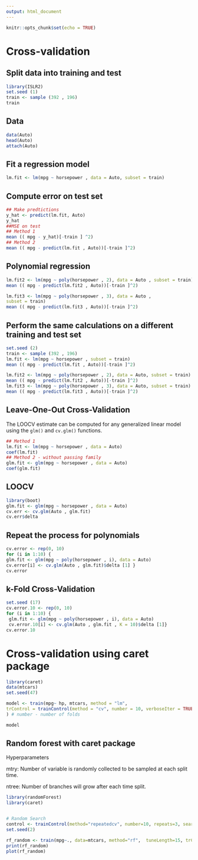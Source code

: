 ```yaml
---
output: html_document
---
```


```r
knitr::opts_chunk$set(echo = TRUE)
```

# Cross-validation

## Split data into training and test

```r
library(ISLR2)
set.seed (1)
train <- sample (392 , 196)
train
```

## Data

```r
data(Auto)
head(Auto)
attach(Auto)
```

## Fit a regression model

```r
lm.fit <- lm(mpg ~ horsepower , data = Auto, subset = train)
```

## Compute error on test set 

```r
## Make predtictions
y_hat <- predict(lm.fit, Auto)
y_hat
##MSE on test
## Method 1
mean (( mpg - y_hat)[-train ] ^2)
## Method 2
mean (( mpg - predict(lm.fit , Auto))[-train ]^2)
```

## Polynomial regression

```r
lm.fit2 <- lm(mpg ~ poly(horsepower , 2), data = Auto , subset = train)
mean (( mpg - predict(lm.fit2 , Auto))[-train ]^2)

lm.fit3 <- lm(mpg ~ poly(horsepower , 3), data = Auto ,
subset = train)
mean (( mpg - predict(lm.fit3 , Auto))[-train ]^2)
```


## Perform the same calculations on a different training and test set

```r
set.seed (2)
train <- sample (392 , 196)
lm.fit <- lm(mpg ~ horsepower , subset = train)
mean (( mpg - predict(lm.fit , Auto))[-train ]^2)

lm.fit2 <- lm(mpg ~ poly(horsepower , 2), data = Auto, subset = train)
mean (( mpg - predict(lm.fit2 , Auto))[-train ]^2)
lm.fit3 <- lm(mpg ~ poly(horsepower , 3), data = Auto, subset = train)
mean (( mpg - predict(lm.fit3 , Auto))[-train ]^2)

```

## Leave-One-Out Cross-Validation

The LOOCV estimate can be  computed for any generalized
linear model using the `glm()` and `cv.glm()` functions.

```r
## Method 1
lm.fit <- lm(mpg ~ horsepower , data = Auto)
coef(lm.fit)
## Method 2 - without passing family
glm.fit <- glm(mpg ~ horsepower , data = Auto)
coef(glm.fit)
```

## LOOCV

```r
library(boot)
glm.fit <- glm(mpg ~ horsepower , data = Auto)
cv.err <- cv.glm(Auto , glm.fit)
cv.err$delta
```

## Repeat the process for polynomials

```r
cv.error <- rep(0, 10)
for (i in 1:10) {
glm.fit <- glm(mpg ~ poly(horsepower , i), data = Auto)
cv.error[i] <- cv.glm(Auto , glm.fit)$delta [1] }
cv.error
```

## k-Fold Cross-Validation

```r
set.seed (17)
cv.error.10 <- rep(0, 10)
for (i in 1:10) {
 glm.fit <- glm(mpg ~ poly(horsepower , i), data = Auto)
 cv.error.10[i] <- cv.glm(Auto , glm.fit , K = 10)$delta [1]}
cv.error.10
```

# Cross-validation using caret package

```r
library(caret)
data(mtcars)
set.seed(47)

model <- train(mpg~ hp, mtcars, method = "lm",
trControl = trainControl(method = "cv", number = 10, verboseIter = TRUE)
) # number - number of folds

model

```

## Random forest with caret package

Hyperparameters

mtry: Number of variable is randomly collected to be sampled at each split time.

ntree: Number of branches will grow after each time split.



```r
library(randomForest)
library(caret)


# Random Search
control <- trainControl(method="repeatedcv", number=10, repeats=3, search="random")
set.seed(2)

rf_random <- train(mpg~., data=mtcars, method="rf",  tuneLength=15, trControl=control)
print(rf_random)
plot(rf_random)
```


